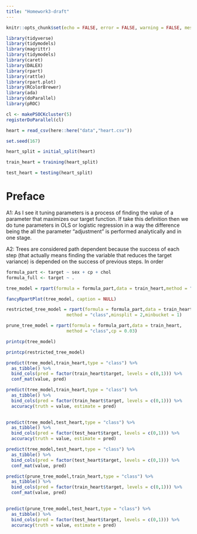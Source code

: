 ```yaml
---
title: "Homework3-draft"
---
```


```r

knitr::opts_chunk$set(echo = FALSE, error = FALSE, warning = FALSE, message = FALSE)

```

```r

library(tidyverse)
library(tidymodels)
library(magrittr)
library(tidymodels)
library(caret)
library(DALEX)
library(rpart)
library(rattle)
library(rpart.plot)
library(RColorBrewer)
library(ada)
library(doParallel)
library(pROC)

```

```r

cl <- makePSOCKcluster(5)
registerDoParallel(cl)

```


```r

heart = read_csv(here::here("data","heart.csv"))

```

```r

set.seed(167)

heart_split = initial_split(heart)

train_heart = training(heart_split)

test_heart = testing(heart_split)

```



# Preface
A1: As I see it tuning parameters is a process of finding the value of a parameter that maximizes our target function. If take this definition then we do tune parameters in OLS or logistic regression in a way the difference being the all
the parameter "adjustment" is performed analytically and in one stage.

A2: Trees are considered path dependent because the success of each step (that actually means finding the variable that reduces the target variance) is
depended on the success of previous steps. In order 

```r

formula_part <- target ~ sex + cp + chol
formula_full <- target ~ .

```

```r

tree_model = rpart(formula = formula_part,data = train_heart,method = "class")

```


```r

fancyRpartPlot(tree_model, caption = NULL)

```


```r

restricted_tree_model = rpart(formula = formula_part,data = train_heart,
                       method = "class",minsplit = 2,minbucket = 1)

prune_tree_model = rpart(formula = formula_part,data = train_heart,
                       method = "class",cp = 0.03)

printcp(tree_model)

printcp(restricted_tree_model)

```

```r

predict(tree_model,train_heart,type = "class") %>% 
  as_tibble() %>% 
  bind_cols(pred = factor(train_heart$target, levels = c(0,1))) %>% 
  conf_mat(value, pred)

predict(tree_model,train_heart,type = "class") %>% 
  as_tibble() %>% 
  bind_cols(pred = factor(train_heart$target, levels = c(0,1))) %>% 
  accuracy(truth = value, estimate = pred)
  

predict(tree_model,test_heart,type = "class") %>% 
  as_tibble() %>% 
  bind_cols(pred = factor(test_heart$target, levels = c(0,1))) %>% 
  accuracy(truth = value, estimate = pred)

predict(tree_model,test_heart,type = "class") %>% 
  as_tibble() %>% 
  bind_cols(pred = factor(test_heart$target, levels = c(0,1))) %>% 
  conf_mat(value, pred)


```

```r

predict(prune_tree_model,train_heart,type = "class") %>% 
  as_tibble() %>% 
  bind_cols(pred = factor(train_heart$target, levels = c(0,1))) %>% 
  conf_mat(value, pred)
  

predict(prune_tree_model,test_heart,type = "class") %>% 
  as_tibble() %>% 
  bind_cols(pred = factor(test_heart$target, levels = c(0,1))) %>% 
  accuracy(truth = value, estimate = pred)

```

